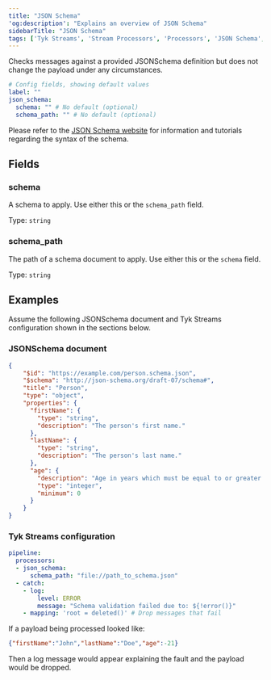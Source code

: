 ```yaml
---
title: "JSON Schema"
'og:description': "Explains an overview of JSON Schema"
sidebarTitle: "JSON Schema"
tags: ['Tyk Streams', 'Stream Processors', 'Processors', 'JSON Schema', 'JSON', 'Schema']
---
```


Checks messages against a provided JSONSchema definition but does not change the payload under any circumstances.

```yml
# Config fields, showing default values
label: ""
json_schema:
  schema: "" # No default (optional)
  schema_path: "" # No default (optional)
```

Please refer to the [JSON Schema website](https://json-schema.org/) for information and tutorials regarding the syntax of the schema.

## Fields

### schema

A schema to apply. Use either this or the `schema_path` field.


Type: `string`  

### schema_path

The path of a schema document to apply. Use either this or the `schema` field.


Type: `string`  

## Examples

Assume the following JSONSchema document and Tyk Streams configuration shown in the sections below.

### JSONSchema document

```json
{
	"$id": "https://example.com/person.schema.json",
	"$schema": "http://json-schema.org/draft-07/schema#",
	"title": "Person",
	"type": "object",
	"properties": {
	  "firstName": {
		"type": "string",
		"description": "The person's first name."
	  },
	  "lastName": {
		"type": "string",
		"description": "The person's last name."
	  },
	  "age": {
		"description": "Age in years which must be equal to or greater than zero.",
		"type": "integer",
		"minimum": 0
	  }
	}
}
```

### Tyk Streams configuration

```yaml
pipeline:
  processors:
  - json_schema:
      schema_path: "file://path_to_schema.json"
  - catch:
    - log:
        level: ERROR
        message: "Schema validation failed due to: ${!error()}"
    - mapping: 'root = deleted()' # Drop messages that fail
```

If a payload being processed looked like:

```json
{"firstName":"John","lastName":"Doe","age":-21}
```

Then a log message would appear explaining the fault and the payload would be dropped.
